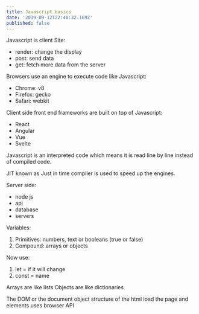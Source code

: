 ```yaml
---
title: Javascript basics
date: '2019-09-12T22:40:32.169Z'
published: false
---
```


Javascript is client Site:
  - render: change the display
  - post: send data
  - get: fetch more data from the server

Browsers use an engine to execute code like Javascript:
  - Chrome: v8
  - Firefox: gecko
  - Safari: webkit

Client side front end frameworks are built on top of Javascript:
   - React
   - Angular
   - Vue
   - Svelte

Javascript is an interpreted code which means it is read line by line instead of compiled code.

JIT known as Just in time compiler is used to speed up the engines.

Server side:
  - node js
  - api
  - database
  - servers

Variables:
  1. Primitives: numbers, text or booleans (true or false)
  2. Compound: arrays or objects

Now use:
  1. let = if it will change
  2. const = name

Arrays are like lists
Objects are like dictionaries

The DOM or the document object
structure of the html
load the page and elements
uses browser API
